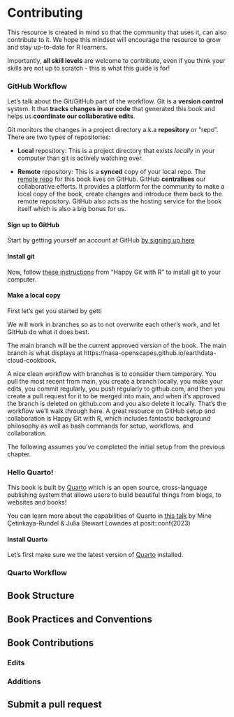 # Contributing 

This resource is created in mind so that the community that uses it, can also contribute to it. We hope this mindset will encourage the resource to grow and stay up-to-date for R learners. 

Importantly, **all skill levels** are welcome to contribute, even if you think your skills are not up to scratch - this is what this guide is for! 

### GitHub Workflow

Let’s talk about the Git/GitHub part of the workflow. Git is a **version control** system. It that **tracks changes in our code** that generated this book and helps us **coordinate our collaborative edits**. 

Git monitors the changes in a project directory a.k.a **repository** or "repo". There are two types of repositories: 

- **Local** repository: This is a project directory that exists _locally_ in your computer than git is actively watching over. 

- **Remote** repository: This is a **synced** copy of your local repo. The [remote repo](https://github.com/unsw-edu-au/r4psych) for this book lives on GitHub. GitHub **centralises** our collaborative efforts. It provides a platform for the community to make a local copy of the book, create changes and introduce them back to the remote repository. GitHub also acts as the hosting service for the book itself which is also a big bonus for us. 

#### Sign up to GitHub

Start by getting yourself an account at GitHub [by signing up here](https://github.com/signup)


#### Install git

Now, follow [these instructions](https://happygitwithr.com/install-git) from "Happy Git with R"  to install git to your computer. 


#### Make a local copy

First let's get you started by getti




We will work in branches so as to not overwrite each other’s work, and let GitHub do what it does best.

The main branch will be the current approved version of the book. The main branch is what displays at https://nasa-openscapes.github.io/earthdata-cloud-cookbook.

A nice clean workflow with branches is to consider them temporary. You pull the most recent from main, you create a branch locally, you make your edits, you commit regularly, you push regularly to github.com, and then you create a pull request for it to be merged into main, and when it’s approved the branch is deleted on github.com and you also delete it locally. That’s the workflow we’ll walk through here. A great resource on GitHub setup and collaboration is Happy Git with R, which includes fantastic background philosophy as well as bash commands for setup, workflows, and collaboration.

The following assumes you’ve completed the initial setup from the previous chapter.



### Hello Quarto!

This book is built by [Quarto](https://quarto.org/) which is an open source, cross-language publishing system that allows users to build beautiful things from blogs, to websites and books!

You can learn more about the capabilities of Quarto in [this talk](https://www.youtube.com/watch?v=p7Hxu4coDl8) by Mine Çetinkaya-Rundel & Julia Stewart Lowndes at posit::conf(2023)

#### Install Quarto

Let's first make sure we the latest version of [Quarto](https://quarto.org/docs/get-started/) installed. 

### Quarto Workflow



## Book Structure

## Book Practices and Conventions

## Book Contributions

### Edits

### Additions

## Submit a pull request






